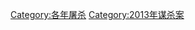 {{cat topic in year| topic=屠殺| year=2013}}

[[Category:各年屠杀|Category:各年屠杀]]
[[Category:2013年谋杀案|Category:2013年谋杀案]]